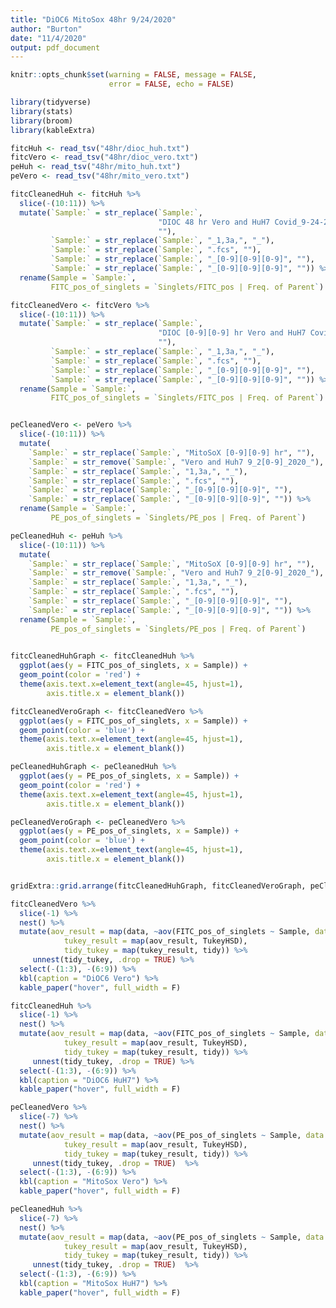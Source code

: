 ```yaml
---
title: "DiOC6 MitoSox 48hr 9/24/2020"
author: "Burton"
date: "11/4/2020"
output: pdf_document
---
```


```r
knitr::opts_chunk$set(warning = FALSE, message = FALSE, 
                      error = FALSE, echo = FALSE)
```

```r
library(tidyverse)
library(stats)
library(broom)
library(kableExtra)
```

```r
fitcHuh <- read_tsv("48hr/dioc_huh.txt")
fitcVero <- read_tsv("48hr/dioc_vero.txt")
peHuh <- read_tsv("48hr/mito_huh.txt")
peVero <- read_tsv("48hr/mito_vero.txt")
```

```r
fitcCleanedHuh <- fitcHuh %>% 
  slice(-(10:11)) %>% 
  mutate(`Sample:` = str_replace(`Sample:`, 
                                 "DIOC 48 hr Vero and HuH7 Covid_9-24-2020_", 
                                 ""),
         `Sample:` = str_replace(`Sample:`, "_1,3a,", "_"),
         `Sample:` = str_replace(`Sample:`, ".fcs", ""),
         `Sample:` = str_replace(`Sample:`, "_[0-9][0-9][0-9]", ""),
         `Sample:` = str_replace(`Sample:`, "_[0-9][0-9][0-9]", "")) %>% 
  rename(Sample = `Sample:`,
         FITC_pos_of_singlets = `Singlets/FITC_pos | Freq. of Parent`)

fitcCleanedVero <- fitcVero %>% 
  slice(-(10:11)) %>% 
  mutate(`Sample:` = str_replace(`Sample:`, 
                                 "DIOC [0-9][0-9] hr Vero and HuH7 Covid_9-2[0-9]-2020_", 
                                 ""),
         `Sample:` = str_replace(`Sample:`, "_1,3a,", "_"),
         `Sample:` = str_replace(`Sample:`, ".fcs", ""),
         `Sample:` = str_replace(`Sample:`, "_[0-9][0-9][0-9]", ""),
         `Sample:` = str_replace(`Sample:`, "_[0-9][0-9][0-9]", "")) %>% 
  rename(Sample = `Sample:`,
         FITC_pos_of_singlets = `Singlets/FITC_pos | Freq. of Parent`)


peCleanedVero <- peVero %>%
  slice(-(10:11)) %>% 
  mutate(
    `Sample:` = str_replace(`Sample:`, "MitoSoX [0-9][0-9] hr", ""),
    `Sample:` = str_remove(`Sample:`, "Vero and Huh7 9_2[0-9]_2020_"),
    `Sample:` = str_replace(`Sample:`, "1,3a,", "_"),
    `Sample:` = str_replace(`Sample:`, ".fcs", ""),
    `Sample:` = str_replace(`Sample:`, "_[0-9][0-9][0-9]", ""),
    `Sample:` = str_replace(`Sample:`, "_[0-9][0-9][0-9]", "")) %>% 
  rename(Sample = `Sample:`,
         PE_pos_of_singlets = `Singlets/PE_pos | Freq. of Parent`)

peCleanedHuh <- peHuh %>%
  slice(-(10:11)) %>% 
  mutate(
    `Sample:` = str_replace(`Sample:`, "MitoSoX [0-9][0-9] hr", ""),
    `Sample:` = str_remove(`Sample:`, "Vero and Huh7 9_2[0-9]_2020_"),
    `Sample:` = str_replace(`Sample:`, "1,3a,", "_"),
    `Sample:` = str_replace(`Sample:`, ".fcs", ""),
    `Sample:` = str_replace(`Sample:`, "_[0-9][0-9][0-9]", ""),
    `Sample:` = str_replace(`Sample:`, "_[0-9][0-9][0-9]", "")) %>% 
  rename(Sample = `Sample:`,
         PE_pos_of_singlets = `Singlets/PE_pos | Freq. of Parent`)
 
```


```r
fitcCleanedHuhGraph <- fitcCleanedHuh %>% 
  ggplot(aes(y = FITC_pos_of_singlets, x = Sample)) +
  geom_point(color = 'red') +
  theme(axis.text.x=element_text(angle=45, hjust=1),
        axis.title.x = element_blank())

fitcCleanedVeroGraph <- fitcCleanedVero %>% 
  ggplot(aes(y = FITC_pos_of_singlets, x = Sample)) +
  geom_point(color = 'blue') +
  theme(axis.text.x=element_text(angle=45, hjust=1),
        axis.title.x = element_blank())

peCleanedHuhGraph <- peCleanedHuh %>% 
  ggplot(aes(y = PE_pos_of_singlets, x = Sample)) +
  geom_point(color = 'red') +
  theme(axis.text.x=element_text(angle=45, hjust=1),
        axis.title.x = element_blank())

peCleanedVeroGraph <- peCleanedVero %>% 
  ggplot(aes(y = PE_pos_of_singlets, x = Sample)) +
  geom_point(color = 'blue') +
  theme(axis.text.x=element_text(angle=45, hjust=1),
        axis.title.x = element_blank())


gridExtra::grid.arrange(fitcCleanedHuhGraph, fitcCleanedVeroGraph, peCleanedHuhGraph, peCleanedVeroGraph, nrow = 1)  
```
\newpage

```r
fitcCleanedVero %>% 
  slice(-1) %>% 
  nest() %>%
  mutate(aov_result = map(data, ~aov(FITC_pos_of_singlets ~ Sample, data = .x)),
            tukey_result = map(aov_result, TukeyHSD),
            tidy_tukey = map(tukey_result, tidy)) %>%
     unnest(tidy_tukey, .drop = TRUE) %>% 
  select(-(1:3), -(6:9)) %>% 
  kbl(caption = "DiOC6 Vero") %>% 
  kable_paper("hover", full_width = F)
```

```r
fitcCleanedHuh %>% 
  slice(-1) %>% 
  nest() %>%
  mutate(aov_result = map(data, ~aov(FITC_pos_of_singlets ~ Sample, data = .x)),
            tukey_result = map(aov_result, TukeyHSD),
            tidy_tukey = map(tukey_result, tidy)) %>%
     unnest(tidy_tukey, .drop = TRUE) %>% 
  select(-(1:3), -(6:9)) %>% 
  kbl(caption = "DiOC6 HuH7") %>% 
  kable_paper("hover", full_width = F)
```

```r
peCleanedVero %>% 
  slice(-7) %>% 
  nest() %>%
  mutate(aov_result = map(data, ~aov(PE_pos_of_singlets ~ Sample, data = .x)),
            tukey_result = map(aov_result, TukeyHSD),
            tidy_tukey = map(tukey_result, tidy)) %>%
     unnest(tidy_tukey, .drop = TRUE)  %>% 
  select(-(1:3), -(6:9)) %>% 
  kbl(caption = "MitoSox Vero") %>% 
  kable_paper("hover", full_width = F)
```

```r
peCleanedHuh %>% 
  slice(-7) %>% 
  nest() %>%
  mutate(aov_result = map(data, ~aov(PE_pos_of_singlets ~ Sample, data = .x)),
            tukey_result = map(aov_result, TukeyHSD),
            tidy_tukey = map(tukey_result, tidy)) %>%
     unnest(tidy_tukey, .drop = TRUE)  %>% 
  select(-(1:3), -(6:9)) %>% 
  kbl(caption = "MitoSox HuH7") %>% 
  kable_paper("hover", full_width = F)
```
